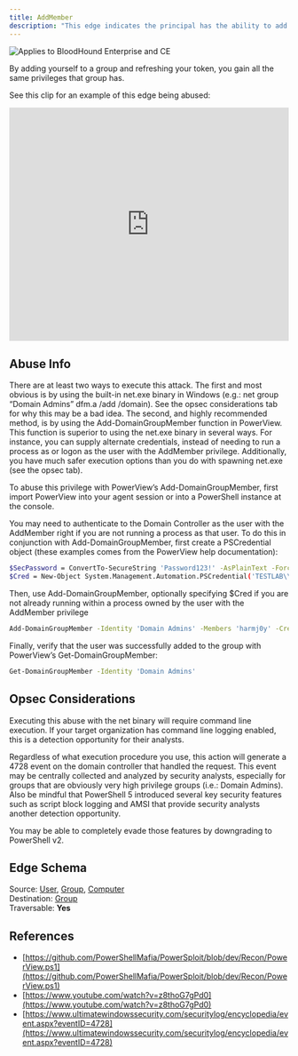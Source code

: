 ```yaml
---
title: AddMember
description: "This edge indicates the principal has the ability to add arbitrary principals to the target security group. Because of security group delegation, the members of a security group have the same privileges as that group."
---
```


<img noZoom src="/assets/enterprise-AND-community-edition-pill-tag.svg" alt="Applies to BloodHound Enterprise and CE"/>


By adding yourself to a group and refreshing your token, you gain all the same privileges that group has.

See this clip for an example of this edge being abused:

<iframe id="youtube-8345" frameborder="0" allowfullscreen="" allow="accelerometer; autoplay; clipboard-write; encrypted-media; gyroscope; picture-in-picture; web-share" referrerpolicy="strict-origin-when-cross-origin" title="Player for Here Be Dragons The Unexplored Land of Active Directory ACLs [Corrected Audio]" width="100%" height="420" src="https://www.youtube.com/embed/z8thoG7gPd0?autoplay=0&amp;controls=0&amp;disablekb=1&amp;playsinline=1&amp;cc_load_policy=0&amp;cc_lang_pref=auto&amp" data-gtm-yt-inspected-6="true"></iframe>

## Abuse Info

There are at least two ways to execute this attack. The first and most obvious is by using the built-in net.exe binary in Windows (e.g.: net group “Domain Admins” dfm.a /add /domain). See the opsec considerations tab for why this may be a bad idea. The second, and highly recommended method, is by using the Add-DomainGroupMember function in PowerView. This function is superior to using the net.exe binary in several ways. For instance, you can supply alternate credentials, instead of needing to run a process as or logon as the user with the AddMember privilege. Additionally, you have much safer execution options than you do with spawning net.exe (see the opsec tab).

To abuse this privilege with PowerView’s Add-DomainGroupMember, first import PowerView into your agent session or into a PowerShell instance at the console.

You may need to authenticate to the Domain Controller as the user with the AddMember right if you are not running a process as that user. To do this in conjunction with Add-DomainGroupMember, first create a PSCredential object (these examples comes from the PowerView help documentation):

```bash
$SecPassword = ConvertTo-SecureString 'Password123!' -AsPlainText -Force
$Cred = New-Object System.Management.Automation.PSCredential('TESTLAB\\dfm.a', $SecPassword)
```

Then, use Add-DomainGroupMember, optionally specifying $Cred if you are not already running within a process owned by the user with the AddMember privilege

```bash
Add-DomainGroupMember -Identity 'Domain Admins' -Members 'harmj0y' -Credential $Cred
```

Finally, verify that the user was successfully added to the group with PowerView’s Get-DomainGroupMember:
```bash
Get-DomainGroupMember -Identity 'Domain Admins'
```

## Opsec Considerations

Executing this abuse with the net binary will require command line execution. If your target organization has command line logging enabled, this is a detection opportunity for their analysts.

Regardless of what execution procedure you use, this action will generate a 4728 event on the domain controller that handled the request. This event may be centrally collected and analyzed by security analysts, especially for groups that are obviously very high privilege groups (i.e.: Domain Admins). Also be mindful that PowerShell 5 introduced several key security features such as script block logging and AMSI that provide security analysts another detection opportunity.

You may be able to completely evade those features by downgrading to PowerShell v2.

## Edge Schema

Source: [User](https://github.com/SpecterOps/bloodhound-docs/blob/main//resources/nodes/user), [Group](https://github.com/SpecterOps/bloodhound-docs/blob/main//resources/nodes/group), [Computer](https://github.com/SpecterOps/bloodhound-docs/blob/main//resources/nodes/computer)  
Destination: [Group](https://github.com/SpecterOps/bloodhound-docs/blob/main//resources/nodes/group)  
Traversable: **Yes**  

## References
* [https://github.com/PowerShellMafia/PowerSploit/blob/dev/Recon/PowerView.ps1](https://github.com/PowerShellMafia/PowerSploit/blob/dev/Recon/PowerView.ps1)
* [https://www.youtube.com/watch?v=z8thoG7gPd0](https://www.youtube.com/watch?v=z8thoG7gPd0)
* [https://www.ultimatewindowssecurity.com/securitylog/encyclopedia/event.aspx?eventID=4728](https://www.ultimatewindowssecurity.com/securitylog/encyclopedia/event.aspx?eventID=4728)
